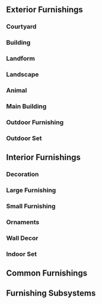 {{CustomTabs
|tab1=Overview
|tab2=List
|tab3=Types
}}
==Exterior Furnishings==
===Courtyard===
{{Furnishings by Category Gallery|Courtyard Courtyard Wall|header=Courtyard Walls}}
{{Furnishings by Category Gallery|Courtyard Large Ornament|header=Large Ornaments}}

===Building===
{{Furnishings by Category Gallery|Building Liyue|header=Liyues}}
{{Furnishings by Category Gallery|Building Mondstadt|header=Mondstadts}}
{{Furnishings by Category Gallery|Building Hilichurl Style|header=Hilichurl Styles}}
{{Furnishings by Category Gallery|Building Mercantile|header=Mercantiles}}
{{Furnishings by Category Gallery|Building Free Booth|header=Free Booths}}
{{Furnishings by Category Gallery|Building Inazuma|header=Inazumas}}

===Landform===
{{Furnishings by Category Gallery|Landform Mountain|header=Mountains}}
{{Furnishings by Category Gallery|Landform Rock|header=Rocks}}
{{Furnishings by Category Gallery|Landform Tree|header=Trees}}
{{Furnishings by Category Gallery|Landform Shrub|header=Shrubs}}
{{Furnishings by Category Gallery|Landform Field|header=Fields}}
{{Furnishings by Category Gallery|Landform Floating Platform|header=Floating Platforms}}

===Landscape===
{{Furnishings by Category Gallery|Landscape Item|header=Items}}
{{Furnishings by Category Gallery|Landscape Terrace|header=Terraces}}
{{Furnishings by Category Gallery|Landscape Ornament|header=Ornaments}}
{{Furnishings by Category Gallery|Landscape Lighting|header=Lightings}}
{{Furnishings by Category Gallery|Landscape Curio|header=Curios}}

===Animal===
{{Furnishings by Category Gallery|Animal Outdoor Creature|header=Outdoor Creatures}}

===Main Building===
{{Furnishings by Category Gallery|Main Building Mansion|header=Mansions}}

===Outdoor Furnishing===
{{Furnishings by Category Gallery|Outdoor Furnishing Fence|header=Fences}}
{{Furnishings by Category Gallery|Outdoor Furnishing Seating|header=Seatings}}
{{Furnishings by Category Gallery|Outdoor Furnishing Table|header=Tables}}
{{Furnishings by Category Gallery|Outdoor Furnishing Cabinet|header=Cabinets}}
{{Furnishings by Category Gallery|Outdoor Furnishing Waypoint|header=Waypoints}}
{{Furnishings by Category Gallery|Outdoor Furnishing Fish Pond|header=Fish Ponds}}
{{Furnishings by Category Gallery|Outdoor Furnishing Paving|header=Pavings}}
{{Furnishings by Category Gallery|Outdoor Furnishing Furnishing Set|header=Furnishing Sets}}

===Outdoor Set===
{{Furnishings by Category Gallery|Outdoor Set Set|header=Sets}}
{{Furnishings by Category Gallery|Outdoor Set Gift Set|header=Gift Sets}}

==Interior Furnishings==
===Decoration===
{{Furnishings by Category Gallery|Decoration Wall|header=Walls}}
{{Furnishings by Category Gallery|Decoration Flooring|header=Floorings}}
{{Furnishings by Category Gallery|Decoration Ceiling|header=Ceilings}}
{{Furnishings by Category Gallery|Decoration Ceiling Lamp|header=Ceiling Lamps}}
{{Furnishings by Category Gallery|Decoration Room Door|header=Room Doors}}
{{Furnishings by Category Gallery|Decoration Stairs|header=Stairs}}

===Large Furnishing===
{{Furnishings by Category Gallery|Large Furnishing Cabinet|header=Cabinets}}
{{Furnishings by Category Gallery|Large Furnishing Bookcase|header=Bookcases}}
{{Furnishings by Category Gallery|Large Furnishing Table|header=Tables}}
{{Furnishings by Category Gallery|Large Furnishing Counter|header=Counters}}
{{Furnishings by Category Gallery|Large Furnishing Bed|header=Beds}}

===Small Furnishing===
{{Furnishings by Category Gallery|Small Furnishing Seating|header=Seatings}}
{{Furnishings by Category Gallery|Small Furnishing Ornament|header=Ornaments}}
{{Furnishings by Category Gallery|Small Furnishing Carpet|header=Carpets}}

===Ornaments===
{{Furnishings by Category Gallery|Ornaments Lighting|header=Lightings}}
{{Furnishings by Category Gallery|Ornaments Potted Plant|header=Potted Plants}}
{{Furnishings by Category Gallery|Ornaments Utensil|header=Utensils}}

===Wall Decor===
{{Furnishings by Category Gallery|Wall Decor Artwork|header=Artworks}}
{{Furnishings by Category Gallery|Wall Decor Hanging Ornament|header=Hanging Ornaments}}
{{Furnishings by Category Gallery|Wall Decor Picture Frame|header=Picture Frames}}

===Indoor Set===
{{Furnishings by Category Gallery|Indoor Set Set|header=Sets}}
{{Furnishings by Category Gallery|Indoor Set Gift Set|header=Gift Sets}}

==Common Furnishings==
{{Furnishings by Category Gallery|Companion Companion|header=Companions}}
{{Furnishings by Category Gallery|Companion The best travel companion ever!|header=The best travel companion ever!}}
{{Furnishings by Category Gallery|Animal Common Creature|header=Common Creatures}}

==Furnishing Subsystems==
{{Furnishings by Category Gallery|Ornamental Fish|header=Ornamental Fishes}}
{{Furnishings by Category Gallery|Dreambloom|header=Dreamblooms}}
{{Furnishings by Category Gallery|Snowman Component|header=Snowman Components}}
{{Furnishings by Category Gallery|category=Base¦Floral Scene¦Main Flower|header=Floral Courtyard Furnishings}}

[[Category:Furnishings| ]]